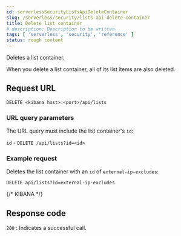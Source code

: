 ```yaml
---
id: serverlessSecurityListsApiDeleteContainer
slug: /serverless/security/lists-api-delete-container
title: Delete list container
# description: Description to be written
tags: [ 'serverless', 'security', 'reference' ]
status: rough content
---
```


<div id="lists-api-delete-container"></div>

Deletes a list container.

<DocCallOut title="Note">
When you delete a list container, all of its list items are also deleted.
</DocCallOut>

## Request URL

`DELETE <kibana host>:<port>/api/lists`

### URL query parameters

The URL query must include the list container's `id`:

`id` - `DELETE /api/lists?id=<id>`

### Example request

Deletes the list container with an `id` of `external-ip-excludes`:

```console
DELETE api/lists?id=external-ip-excludes
```
{/* KIBANA */}

## Response code

`200` 
    : Indicates a successful call.

